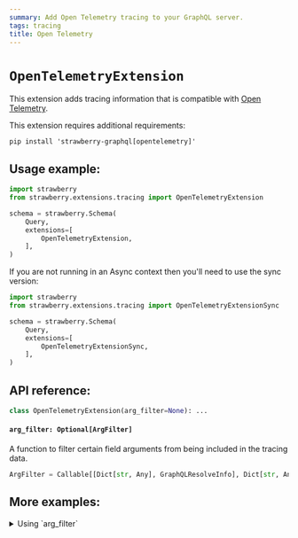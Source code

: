 ```yaml
---
summary: Add Open Telemetry tracing to your GraphQL server.
tags: tracing
title: Open Telemetry
---
```


# `OpenTelemetryExtension`

This extension adds tracing information that is compatible with
[Open Telemetry](https://opentelemetry.io/).

<Note>


This extension requires additional requirements:

```shell
pip install 'strawberry-graphql[opentelemetry]'
```

</Note>


## Usage example:

```python
import strawberry
from strawberry.extensions.tracing import OpenTelemetryExtension

schema = strawberry.Schema(
    Query,
    extensions=[
        OpenTelemetryExtension,
    ],
)
```

<Note>


If you are not running in an Async context then you'll need to use the sync
version:

```python
import strawberry
from strawberry.extensions.tracing import OpenTelemetryExtensionSync

schema = strawberry.Schema(
    Query,
    extensions=[
        OpenTelemetryExtensionSync,
    ],
)
```

</Note>


## API reference:

```python
class OpenTelemetryExtension(arg_filter=None): ...
```

#### `arg_filter: Optional[ArgFilter]`

A function to filter certain field arguments from being included in the tracing
data.

```python
ArgFilter = Callable[[Dict[str, Any], GraphQLResolveInfo], Dict[str, Any]]
```

## More examples:

<details>
  <summary>Using `arg_filter`</summary>


```python
import strawberry
from strawberry.extensions.tracing import OpenTelemetryExtensionSync


def arg_filter(kwargs, info):
    filtered_kwargs = {}
    for name, value in kwargs:
        # Never include any arguments called "password"
        if name == "password":
            continue
        filtered_kwargs[name] = value

    return filtered_kwargs


schema = strawberry.Schema(
    Query,
    extensions=[
        OpenTelemetryExtensionSync(
            arg_filter=arg_filter,
        ),
    ],
)
```

</details>
